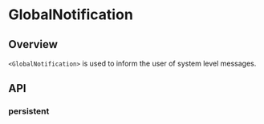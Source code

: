 
<Meta title="Components/Notifications/Global Notification" />

# GlobalNotification

<ResourceLinks
  sourceCode="https://github.com/cultureamp/kaizen-design-system/tree/main/packages/components/src/Notification/GlobalNotification"
  figma="https://www.figma.com/file/eZKEE5kXbEMY3lx84oz8iN/%F0%9F%92%9C-UI-Kit%3A-Heart?type=design&node-id=1929%3A21283&mode=design&t=HmSOpdHdka19ZmTO-1"
  designGuidelines="https://cultureamp.atlassian.net/wiki/spaces/DesignSystem/pages/3082060757/Global+Notification"
  className="!mb-8"
/>


<Installation
  installCommand="pnpm add @kaizen/components"
  importStatement='import { GlobalNotification } from "@kaizen/components"'
/>

## Overview

`<GlobalNotification>` is used to inform the user of system level messages.

<Canvas of={GlobalNotificationExamples.Playground} />

## API

<Controls of={GlobalNotificationExamples.Playground} />

### persistent

<Description of={GlobalNotificationExamples.Persistent} />
<Canvas of={GlobalNotificationExamples.Persistent} />
